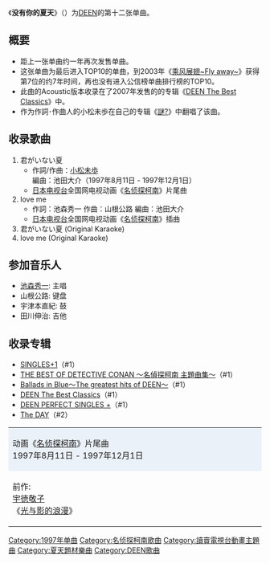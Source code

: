 {{unreferenced|time=2011-11-05T16:00:00+00:00}}
{{Infobox Single 
| Name           = 没有你的夏天<br/>君がいない夏
| Artist         = [[DEEN|DEEN]] 
| A-side         = 
| B-side         = 
| Released       = 1997年8月27日 
| Format         = 
| Recorded       = 
| Genre          = [[J-POP|J-POP]] 
| Length         = 
| Label          = [[B-Gram_RECORDS|B-Gram RECORDS]] 
| Writer         = 小松未歩
| Producer       = BMF
| Certification  = 
| Chart position = *周间最高位10位（[[Oricon公信榜|Oricon]]）
| Last single    = [[希望能永保真心微笑|希望能永保真心微笑]]<br />（1996年）
| This single    = '''君がいない夏''' <br />（1997年）
| Next single    = [[如梦似幻般|如梦似幻般]]<br />（1997年）
}}
《'''没有你的夏天'''》（{{lang-ja|'''君がいない夏'''}}）为[[DEEN|DEEN]]的第十二张单曲。

== 概要 ==
*距上一张单曲约一年再次发售单曲。
*这张单曲为最后进入TOP10的单曲，到2003年《[[乘风展翅~Fly_away~|乘风展翅~Fly away~]]》获得第7位的约7年时间，再也没有进入公信榜单曲排行榜的TOP10。
*此曲的Acoustic版本收录在了2007年发售的的专辑《[[DEEN_The_Best_Classics|DEEN The Best Classics]]》中。
*作为作詞･作曲人的小松未歩在自己的专辑《[[謎(专辑)|謎?]]》中翻唱了该曲。


== 收录歌曲==
# 君がいない夏
#*作詞/作曲：[[小松未歩|小松未歩]] 編曲：池田大介（1997年8月11日 - 1997年12月1日）
#*[[日本电视台|日本电视台]]全国网电视动画《[[名侦探柯南_(动画)|名侦探柯南]]》片尾曲
# love me
#*作詞：池森秀一 作曲：山根公路 編曲：池田大介
#*[[日本电视台|日本电视台]]全国网电视动画《[[名侦探柯南_(动画)|名侦探柯南]]》插曲
# 君がいない夏 (Original Karaoke)
# love me (Original Karaoke)

== 参加音乐人 ==
*[[池森秀一|池森秀一]]: 主唱
*山根公路: 键盘
*宇津本直紀: 鼓
*田川伸治: 吉他

== 收录专辑 ==
*[[SINGLES+1|SINGLES+1]]（#1）
*[[THE_BEST_OF_DETECTIVE_CONAN_～名偵探柯南_主題曲集～|THE BEST OF DETECTIVE CONAN ～名偵探柯南 主題曲集～]]（#1）
*[[Ballads_in_Blue〜The_greatest_hits_of_DEEN〜|Ballads in Blue〜The greatest hits of DEEN〜]]（#1）
*[[DEEN_The_Best_Classics|DEEN The Best Classics]]（#1）
*[[DEEN_PERFECT_SINGLES_+|DEEN PERFECT SINGLES +]]（#1）
*[[The_DAY(专辑)|The DAY]]（#2）

{| border="2" cellspacing="0" style="margin-left: auto; margin-right: auto;"
|- style="text-align: center;"
|colspan="3" style="background-color: #EBF1F9;"| 动画《[[名侦探柯南_(动画)|名侦探柯南]]》片尾曲<br />1997年8月11日 - 1997年12月1日
|- style="text-align: center; font-size: smaller;"
| style="width: 30%;"|前作:<br />[[宇徳敬子|宇徳敬子]]<br />《[[光与影的浪漫|光与影的浪漫]]》
| style="width: 40%;"|[[DEEN|DEEN]]<br />《'''没有你的夏天'''》
| style="width: 30%;"|次作:<br />[[小松未歩|小松未歩]]<br />《[[唯一的祈愿|唯一的祈愿]]》
|}

{{DEEN}}
{{小松未歩}}
{{名侦探柯南}}
{{DEFAULTSORT:Kimi ga Inai Natsu}}
{{Single-stub}}
[[Category:1997年单曲|Category:1997年单曲]]
[[Category:名侦探柯南歌曲|Category:名侦探柯南歌曲]]
[[Category:讀賣電視台動畫主題曲|Category:讀賣電視台動畫主題曲]]
[[Category:夏天題材樂曲|Category:夏天題材樂曲]]
[[Category:DEEN歌曲|Category:DEEN歌曲]]
